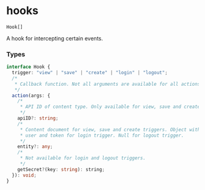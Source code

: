 # hooks

`Hook[]`

A hook for intercepting certain events.

### Types

```ts
interface Hook {
  trigger: "view" | "save" | "create" | "login" | "logout";
  /*
   * Callback function. Not all arguments are available for all actions.
   */
  action(args: {
    /*
     * API ID of content type. Only available for view, save and create triggers.
     */
    apiID?: string;
    /*
     * Content document for view, save and create triggers. Object with
     * user and token for login trigger. Null for logout trigger.
     */
    entity?: any;
    /*
     * Not available for login and logout triggers.
     */
    getSecret?(key: string): string;
  }): void;
}
```
